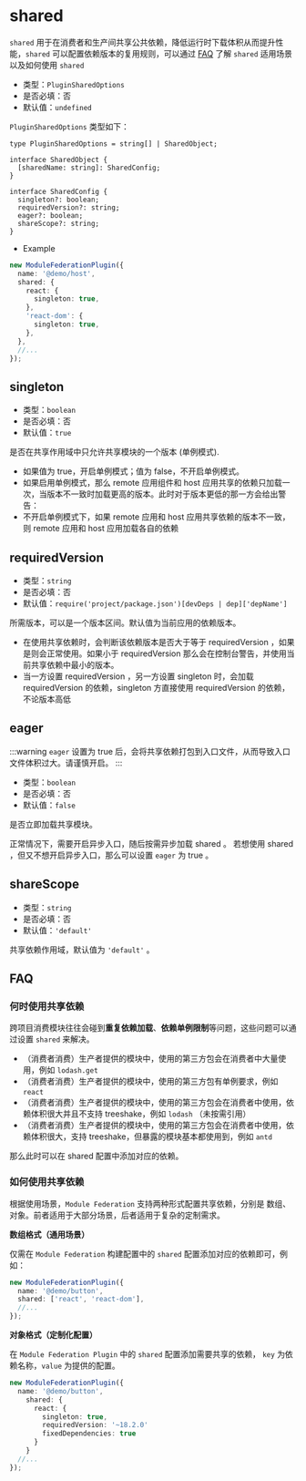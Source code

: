 # shared

`shared` 用于在消费者和生产间共享公共依赖，降低运行时下载体积从而提升性能，`shared` 可以配置依赖版本的复用规则，可以通过 [FAQ](#faq) 了解 `shared` 适用场景以及如何使用 `shared`

- 类型：`PluginSharedOptions`
- 是否必填：否
- 默认值：`undefined`

`PluginSharedOptions` 类型如下：

```tsx
type PluginSharedOptions = string[] | SharedObject;

interface SharedObject {
  [sharedName: string]: SharedConfig;
}

interface SharedConfig {
  singleton?: boolean;
  requiredVersion?: string;
  eager?: boolean;
  shareScope?: string;
}
```

- Example

```ts
new ModuleFederationPlugin({
  name: '@demo/host',
  shared: {
    react: {
      singleton: true,
    },
    'react-dom': {
      singleton: true,
    },
  },
  //...
});
```

## singleton

- 类型：`boolean`
- 是否必填：否
- 默认值：`true`

是否在共享作用域中只允许共享模块的一个版本 (单例模式).

- 如果值为 true，开启单例模式；值为 false，不开启单例模式。
- 如果启用单例模式，那么 remote 应用组件和 host 应用共享的依赖只加载一次，当版本不一致时加载更高的版本。此时对于版本更低的那一方会给出警告：
- 不开启单例模式下，如果 remote 应用和 host 应用共享依赖的版本不一致，则 remote 应用和 host 应用加载各自的依赖

## requiredVersion

- 类型：`string`
- 是否必填：否
- 默认值：`require('project/package.json')[devDeps | dep]['depName']`

所需版本，可以是一个版本区间。默认值为当前应用的依赖版本。

- 在使用共享依赖时，会判断该依赖版本是否大于等于 requiredVersion ，如果是则会正常使用。如果小于 requiredVersion 那么会在控制台警告，并使用当前共享依赖中最小的版本。
- 当一方设置 requiredVersion ，另一方设置 singleton 时，会加载 requiredVersion 的依赖，singleton 方直接使用 requiredVersion 的依赖，不论版本高低

## eager

:::warning
`eager` 设置为 true 后，会将共享依赖打包到入口文件，从而导致入口文件体积过大。请谨慎开启。
:::

- 类型：`boolean`
- 是否必填：否
- 默认值：`false`

是否立即加载共享模块。

正常情况下，需要开启异步入口，随后按需异步加载 shared 。 若想使用 shared ，但又不想开启异步入口，那么可以设置 `eager` 为 true 。

## shareScope

- 类型：`string`
- 是否必填：否
- 默认值：`'default'`

共享依赖作用域，默认值为 `'default'` 。

## FAQ

### 何时使用共享依赖

跨项目消费模块往往会碰到**重复依赖加载**、**依赖单例限制**等问题，这些问题可以通过设置 `shared` 来解决。

- （消费者消费）生产者提供的模块中，使用的第三方包会在消费者中大量使用，例如 `lodash.get`
- （消费者消费）生产者提供的模块中，使用的第三方包有单例要求，例如 `react`
- （消费者消费）生产者提供的模块中，使用的第三方包会在消费者中使用，依赖体积很大并且不支持 treeshake，例如 `lodash` （未按需引用）
- （消费者消费）生产者提供的模块中，使用的第三方包会在消费者中使用，依赖体积很大，支持 treeshake，但暴露的模块基本都使用到，例如 `antd`

那么此时可以在 shared 配置中添加对应的依赖。

### 如何使用共享依赖

根据使用场景，`Module Federation` 支持两种形式配置共享依赖，分别是 数组、对象。前者适用于大部分场景，后者适用于复杂的定制需求。

**数组格式（通用场景）**

仅需在 `Module Federation` 构建配置中的 `shared` 配置添加对应的依赖即可，例如：

```ts
new ModuleFederationPlugin({
  name: '@demo/button',
  shared: ['react', 'react-dom'],
  //...
});
```

**对象格式（定制化配置）**

在 `Module Federation Plugin` 中的 `shared` 配置添加需要共享的依赖， `key` 为依赖名称，`value` 为提供的配置。

```ts
new ModuleFederationPlugin({
  name: '@demo/button',
    shared: {
      react: {
        singleton: true,
        requiredVersion: '~18.2.0'
        fixedDependencies: true
      }
    }
  //...
});
```

